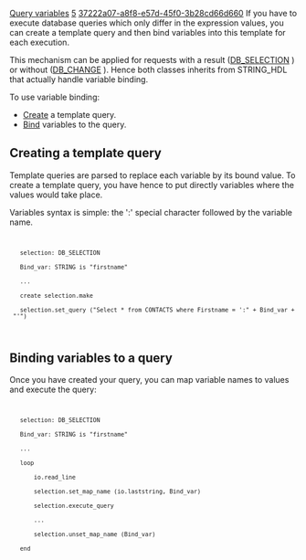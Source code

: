 [[Property:title|Query variables]]
[[Property:weight|5]]
[[Property:uuid|37222a07-a8f8-e57d-45f0-3b28cd66d660]]
If you have to execute database queries which only differ in the expression values, you can create a template query and then bind variables into this template for each execution.

This mechanism can be applied for requests with a result ([[ref:/libraries/store/reference/db_selection_chart|DB_SELECTION]] ) or without ([[ref:/libraries/store/reference/db_change_chart|DB_CHANGE]] ). Hence both classes inherits from STRING_HDL that actually handle variable binding.

To use variable binding:
*  [[#create|Create]]  a template query. 
*  [[#bind|Bind]]  variables to the query. 

==Creating a template query==

Template queries are parsed to replace each variable by its bound value. To create a template query, you have hence to put directly variables where the values would take place.

Variables syntax is simple: the ':' special character followed by the variable name.
<code>
	selection: DB_SELECTION
	Bind_var: STRING is "firstname"
	...
	create selection.make
	selection.set_query ("Select * from CONTACTS where Firstname = ':" + Bind_var + "'")
</code>

{{note|The code example shows how to bind variables to a [[ref:/libraries/store/reference/db_selection_chart|DB_SELECTION]]  object but the mechanism is exactly the same for [[ref:/libraries/store/reference/db_change_chart|DB_CHANGE]]  objects. }}

==Binding variables to a query==

Once you have created your query, you can map variable names to values and execute the query:
<code>
	selection: DB_SELECTION
	Bind_var: STRING is "firstname"
	...
	loop
		io.read_line
		selection.set_map_name (io.laststring, Bind_var)
		selection.execute_query
		...
		selection.unset_map_name (Bind_var)
	end
</code>

{{seealso|<br/>
[[Database Selection|Performing a database selection.]]  <br/>
[[Data Modification|Modifying database content.]]  <br/>
}}




